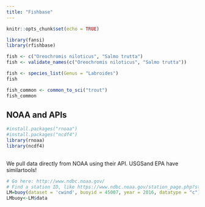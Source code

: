 ```yaml
---
title: "Fishbase"
---
```


```r
knitr::opts_chunk$set(echo = TRUE)
```

```r
library(fansi)
library(rfishbase)
```

```r
fish <- c("Oreochromis niloticus", "Salmo trutta")
fish <- validate_names(c("Oreochromis niloticus", "Salmo trutta"))
```
```r
fish <- species_list(Genus = "Labroides")
fish
```

```r
fish_common <- common_to_sci("trout")
fish_common
```

## NOAA and APIs

```r
#install.packages("rnoaa")
#install.packages("ncdf4")
library(rnoaa)
library(ncdf4)
 
```


We pull data directly from NOAA using their API.  USGSand EPA have similartools!
```r
# Go here: http://www.ndbc.noaa.gov/
# Find a station ID, like https://www.ndbc.noaa.gov/station_page.php?station=46080
LM=buoy(dataset = 'cwind', buoyid = 45007, year = 2016, datatype = "c")
LMbuoy<-LM$data       
```

